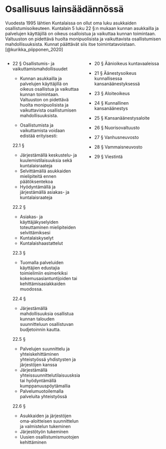 # Osallisuus lainsäädännössä

Vuodesta 1995 lähtien Kuntalaissa on ollut oma luku asukkaiden osallistumisoikeuteen. Kuntalain 5 luku 22 §:n mukaan kunnan asukkailla ja palvelujen käyttäjillä on oikeus osalloistua ja vaikuttaa kunnan toimintaan. Valtuuston on pidettävä huolta monipuolisista ja vaikuttavista osallistumisen mahdollisuuksista. Kunnat päättävät siis itse toimintatavoistaan. [@kurikka_piipponen_2020]

::: columns
::: {.column width="50%"}
-   22 § Osallistumis- ja vaikuttamismahdollisuudet

    -   Kunnan asukkailla ja palvelujen käyttäjillä on oikeus osallistua ja vaikuttaa kunnan toimintaan. Valtuuston on pidettävä huolta monipuolisista ja vaikuttavista osallistumisen mahdollisuuksista.

    -   Osallistumista ja vaikuttamista voidaan edistää erityisesti:

    22.1 §

    -   Järjestämällä keskustelu‐ ja kuulemistilaisuuksia sekä kuntalaisraateja
    -   Selvittämällä asukkaiden mielipiteitä ennen päätöksentekoa
    -   Hyödyntämällä ja järjestämällä asiakas- ja kuntalaisraateja

    22.2 §

    -   Asiakas- ja käyttäjäkyselyiden toteuttaminen mielipiteiden selvittämiksesi
    -   Kuntalaiskyselyt
    -   Kuntalaishaastattelut

    22.3 §

    -   Tuomalla palveluiden käyttäjien edustajia toimielimiin esimerkiksi kokemusasiantuntijoiden tai kehittämisasiakkaiden muodossa.

    22.4 §

    -   Järjestämällä mahdollisuuksia osallistua kunnan talouden suunnitteluun osallistuvan budjetoinnin kautta.

    22.5 §

    -   Palvelujen suunnittelu ja yhteiskehittäminen yhteistyössä yhdistysten ja järjestöjen kanssa 
    -   Järjestämällä yhteissuunnittelutilaisuusksia tai hyödyntämällä kumppanuuspöytämallia 
    -   Palvelumuotoilemalla palveluita yhteistyössä

    22.6 §

    -   Asukkaiden ja järjestöjen oma-aloitteisen suunnittelun ja valmistelun tukeminen 
    -   Järjestötyön tukeminen
    -   Uusien osallistumismuotojen kehittäminen
:::

::: {.column width="50%"}
-   20 § Äänioikeus kuntavaaleissa

-   21 § Äänestysoikeus kunnallisessa kansanäänestyksessä

-   23 § Aloiteoikeus

-   24 § Kunnallinen kansanäänestys

-   25 § Kansanäänestysaloite

-   26 § Nuorisovaltuusto

-   27 § Vanhusneuvosto

-   28 § Vammaisneuvosto

-   29 § Viestintä
:::
:::
